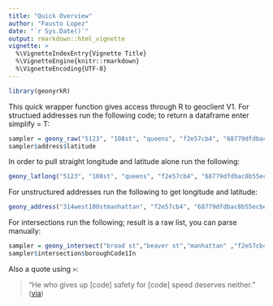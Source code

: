 ```yaml
---
title: "Quick Overview"
author: "Fausto Lopez"
date: "`r Sys.Date()`"
output: rmarkdown::html_vignette
vignette: >
  %\VignetteIndexEntry{Vignette Title}
  %\VignetteEngine{knitr::rmarkdown}
  %\VignetteEncoding{UTF-8}
---
```



```r
library(geonyrkR)
```


This quick wrapper function gives access through R to geoclient V1. For structued addresses run the following code; to return a dataframe enter simplify = T:

```r

sampler = geony_raw("5123", "108st", "queens", "f2e57cb4", "68779dfdbac8b55ecbe179e6d64dd734")
sampler$address$latitude

```

In order to pull straight longitude and latitude alone run the following:

```r
geony_latlong("5123", "108st", "queens", "f2e57cb4", "68779dfdbac8b55ecbe179e6d64dd734")
```

For unstructured addresses run the following to get longitude and latitude:

```r
geony_address("314west100stmanhattan", "f2e57cb4", "68779dfdbac8b55ecbe179e6d64dd734")
```

For intersections run the following; result is a raw list, you can parse manually:

```r
sampler = geony_intersect("broad st","beaver st","manhattan" ,"f2e57cb4", "68779dfdbac8b55ecbe179e6d64dd734")
sampler$intersection$boroughCode1In
```



Also a quote using `>`:

> "He who gives up [code] safety for [code] speed deserves neither."
([via](https://twitter.com/hadleywickham/status/504368538874703872))
